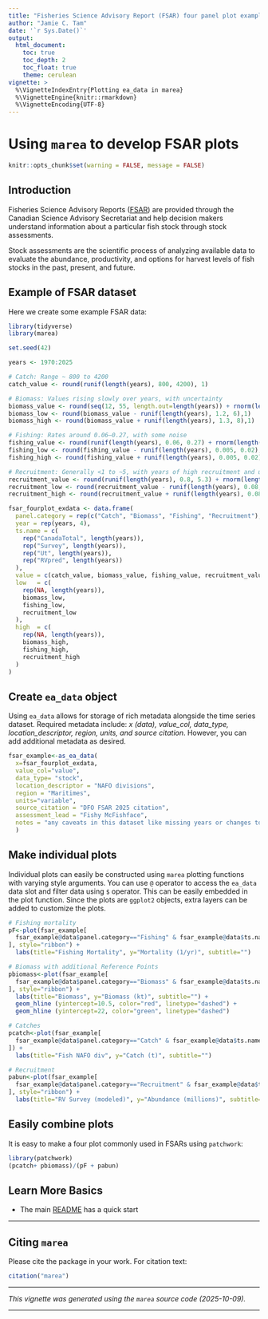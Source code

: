 ```yaml
---
title: "Fisheries Science Advisory Report (FSAR) four panel plot example"
author: "Jamie C. Tam"
date: '`r Sys.Date()`'
output: 
  html_document:
    toc: true
    toc_depth: 2
    toc_float: true
    theme: cerulean
vignette: >
  %\VignetteIndexEntry{Plotting ea_data in marea}
  %\VignetteEngine{knitr::rmarkdown}
  %\VignetteEncoding{UTF-8}
---
```


# Using `marea` to develop FSAR plots

```r
knitr::opts_chunk$set(warning = FALSE, message = FALSE)

```

## Introduction

Fisheries Science Advisory Reports ([FSAR](https://www.dfo-mpo.gc.ca/science/species-especes/fisheries-halieutiques/stockassessment-evaluationstock/index-eng.html)) are provided through the Canadian Science Advisory Secretariat and help decision makers understand information about a particular fish stock through stock assessments. 

Stock assessments are the scientific process of analyzing available data to evaluate the abundance, productivity, and options for harvest levels of fish stocks in the past, present, and future.


## Example of FSAR dataset

Here we create some example FSAR data:

```r
library(tidyverse)
library(marea)

set.seed(42) 

years <- 1970:2025

# Catch: Range ~ 800 to 4200
catch_value <- round(runif(length(years), 800, 4200), 1)

# Biomass: Values rising slowly over years, with uncertainty
biomass_value <- round(seq(12, 55, length.out=length(years)) + rnorm(length(years), 0, 3),1)
biomass_low <- round(biomass_value - runif(length(years), 1.2, 6),1)
biomass_high <- round(biomass_value + runif(length(years), 1.3, 8),1)

# Fishing: Rates around 0.06–0.27, with some noise
fishing_value <- round(runif(length(years), 0.06, 0.27) + rnorm(length(years), 0, 0.01),3)
fishing_low <- round(fishing_value - runif(length(years), 0.005, 0.02),3)
fishing_high <- round(fishing_value + runif(length(years), 0.005, 0.02),3)

# Recruitment: Generally <1 to ~5, with years of high recruitment and uncertainty
recruitment_value <- round(runif(length(years), 0.8, 5.3) + rnorm(length(years), 0, 0.5),3)
recruitment_low <- round(recruitment_value - runif(length(years), 0.08, 0.5),3)
recruitment_high <- round(recruitment_value + runif(length(years), 0.08, 0.5),3)

fsar_fourplot_exdata <- data.frame(
  panel.category = rep(c("Catch", "Biomass", "Fishing", "Recruitment"), each=length(years)),
  year = rep(years, 4),
  ts.name = c(
    rep("CanadaTotal", length(years)),
    rep("Survey", length(years)),
    rep("Ut", length(years)),
    rep("RVpred", length(years))
  ),
  value = c(catch_value, biomass_value, fishing_value, recruitment_value),
  low   = c(
    rep(NA, length(years)),
    biomass_low, 
    fishing_low, 
    recruitment_low
  ),
  high  = c(
    rep(NA, length(years)),
    biomass_high,
    fishing_high,
    recruitment_high
  )
)

```

## Create `ea_data` object

Using `ea_data` allows for storage of rich metadata alongside the time series dataset. Required metadata include: *x (data), value_col, data_type, location_descriptor, region, units, and source citation*. However, you can add additional metadata as desired.

```r
fsar_example<-as_ea_data(
  x=fsar_fourplot_exdata,
  value_col="value",
  data_type= "stock",
  location_descriptor = "NAFO divisions",
  region = "Maritimes",
  units="variable",
  source_citation = "DFO FSAR 2025 citation",
  assessment_lead = "Fishy McFishface",
  notes = "any caveats in this dataset like missing years or changes to assessment models"
  )
```

## Make individual plots

Individual plots can easily be constructed using `marea` plotting functions with varying style arguments. You can use `@` operator to access the `ea_data` data slot and filter data using `$` operator. This can be easily embedded in the plot function. Since the plots are `ggplot2` objects, extra layers can be added to customize the plots.

```r
# Fishing mortality
pF<-plot(fsar_example[
  fsar_example@data$panel.category=="Fishing" & fsar_example@data$ts.name=="Ut"
], style="ribbon") +
  labs(title="Fishing Mortality", y="Mortality (1/yr)", subtitle="")

# Biomass with additional Reference Points
pbiomass<-plot(fsar_example[
  fsar_example@data$panel.category=="Biomass" & fsar_example@data$ts.name=="Survey"
], style="ribbon") +
  labs(title="Biomass", y="Biomass (kt)", subtitle="") +
  geom_hline (yintercept=10.5, color="red", linetype="dashed") +
  geom_hline (yintercept=22, color="green", linetype="dashed") 

# Catches
pcatch<-plot(fsar_example[
  fsar_example@data$panel.category=="Catch" & fsar_example@data$ts.name=="CanadaTotal"
]) +
  labs(title="Fish NAFO div", y="Catch (t)", subtitle="")

# Recruitment
pabun<-plot(fsar_example[
  fsar_example@data$panel.category=="Recruitment" & fsar_example@data$ts.name=="RVpred"
], style="ribbon") +
  labs(title="RV Survey (modeled)", y="Abundance (millions)", subtitle="")

```

## Easily combine plots

It is easy to make a four plot commonly used in FSARs using `patchwork`:

```r
library(patchwork)
(pcatch+ pbiomass)/(pF + pabun)
```


## Learn More Basics

- The main [README](../README.html) has a quick start

---

## Citing `marea`

Please cite the package in your work. For citation text:

```r
citation("marea")
```

---

*This vignette was generated using the `marea` source code (2025-10-09).*

---
